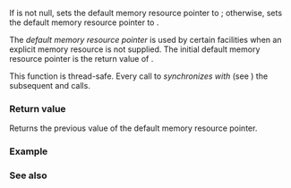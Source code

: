 {{cpp/memory/pmr/title|set_default_resource}}
{{cpp/memory/navbar}}
{{ddcl|header=memory_resource|since=c++17|
std::pmr::memory_resource* set_default_resource( std::pmr::memory_resource* r ) noexcept;
}}

If {{c|r}} is not null, sets the default memory resource pointer to {{c|r}}; otherwise, sets the default memory resource pointer to {{c|std::pmr::new_delete_resource()}}.

The ''default memory resource pointer'' is used by certain facilities when an explicit memory resource is not supplied. The initial default memory resource pointer is the return value of {{lc|std::pmr::new_delete_resource}}.

This function is thread-safe. Every call to {{tt|std::pmr::set_default_resource}} ''synchronizes with'' (see {{lc|std::memory_order}}) the subsequent {{tt|std::pmr::set_default_resource}} and {{lc|std::pmr::get_default_resource}} calls.

===Return value===
Returns the previous value of the default memory resource pointer.

===Example===
{{example
|code=
#include &lt;array&gt;
#include &lt;cstddef&gt;
#include &lt;cstdint&gt;
#include &lt;iostream&gt;
#include &lt;iterator&gt;
#include &lt;memory_resource&gt;
#include &lt;vector&gt;

class noisy_allocator : public std::pmr::memory_resource
{
    void* do_allocate(std::size_t bytes, std::size_t alignment) override
    {
        std::cout &lt;&lt; "+ Allocating " &lt;&lt; bytes &lt;&lt; " bytes @ ";
        void* p = std::pmr::new_delete_resource()-&gt;allocate(bytes, alignment);
        std::cout &lt;&lt; p &lt;&lt; '\n';
        return p;
    }

    void do_deallocate(void* p, std::size_t bytes, std::size_t alignment) override
    {
        std::cout &lt;&lt; "- Deallocating " &lt;&lt; bytes &lt;&lt; " bytes @ " &lt;&lt; p &lt;&lt; '\n';
        return std::pmr::new_delete_resource()-&gt;deallocate(p, bytes, alignment);
    }

    bool do_is_equal(const std::pmr::memory_resource&amp; other) const noexcept override
    {
        return std::pmr::new_delete_resource()-&gt;is_equal(other);
    }
};

int main()
{
    constexpr int push_back_limit{16};
    noisy_allocator mem;
    std::pmr::set_default_resource(&amp;mem);

    {
        std::cout &lt;&lt; "Entering scope #1 (without buffer on stack)...\n";
        std::cout &lt;&lt; "Creating vector v...\n";
        std::pmr::vector&lt;std::uint16_t&gt; v{1, 2, 3, 4};
        std::cout &lt;&lt; "v.data() @ " &lt;&lt; v.data() &lt;&lt; '\n';

        std::cout &lt;&lt; "Requesting more...\n";
        for (int i{0}; i != push_back_limit; ++i)
        {
            v.push_back(i);
            std::cout &lt;&lt; "v.size(): " &lt;&lt; v.size() &lt;&lt; '\n';
        }
        std::cout &lt;&lt; "Exiting scope #1...\n";
    }

    std::cout &lt;&lt; '\n';

    {
        std::cout &lt;&lt; "Entering scope #2 (with buffer on stack)...\n";

        std::uint8_t buffer[16];
        std::cout &lt;&lt; "Allocating buffer on stack: " &lt;&lt; sizeof buffer &lt;&lt; " bytes @ "
                  &lt;&lt; static_cast&lt;void*&gt;(buffer) &lt;&lt; '\n';
        std::pmr::monotonic_buffer_resource mem_res{std::data(buffer), std::size(buffer)};

        std::cout &lt;&lt; "Creating vector v...\n";
        std::pmr::vector&lt;std::uint16_t&gt; v{&lt;!----&gt;{1, 2, 3, 4}, &amp;mem_res&lt;!----&gt;};
        std::cout &lt;&lt; "v.data() @ " &lt;&lt; v.data() &lt;&lt; '\n'; // equals to `buffer` address

        std::cout &lt;&lt; "Requesting more...\n";
        for (int i{0}; i != push_back_limit; ++i)
        {
            v.push_back(i);
            std::cout &lt;&lt; "v.size(): " &lt;&lt; v.size() &lt;&lt; '\n';
        }
        std::cout &lt;&lt; "Exiting scope #2...\n";
    }
}
|p=true
|output=
Entering scope #1 (without buffer on stack)...
Creating vector v...
+ Allocating 8 bytes @ 0x1f75c30
v.data() @ 0x1f75c30
Requesting more...
+ Allocating 16 bytes @ 0x1f75c50
- Deallocating 8 bytes @ 0x1f75c30
v.size(): 5
v.size(): 6
v.size(): 7
v.size(): 8
+ Allocating 32 bytes @ 0x1f75c70
- Deallocating 16 bytes @ 0x1f75c50
v.size(): 9
v.size(): 10
v.size(): 11
v.size(): 12
v.size(): 13
v.size(): 14
v.size(): 15
v.size(): 16
+ Allocating 64 bytes @ 0x1f75ca0
- Deallocating 32 bytes @ 0x1f75c70
v.size(): 17
v.size(): 18
v.size(): 19
v.size(): 20
Exiting scope #1...
- Deallocating 64 bytes @ 0x1f75ca0

Entering scope #2 (with buffer on stack)...
Allocating buffer on stack: 16 bytes @ 0x7fffbe9f8240
Creating vector v...
v.data() @ 0x7fffbe9f8240
Requesting more...
+ Allocating 64 bytes @ 0x1f75ca0
v.size(): 5
v.size(): 6
v.size(): 7
v.size(): 8
v.size(): 9
v.size(): 10
v.size(): 11
v.size(): 12
v.size(): 13
v.size(): 14
v.size(): 15
v.size(): 16
+ Allocating 128 bytes @ 0x1f75cf0
v.size(): 17
v.size(): 18
v.size(): 19
v.size(): 20
Exiting scope #2...
- Deallocating 128 bytes @ 0x1f75cf0
- Deallocating 64 bytes @ 0x1f75ca0
}}

===See also===
{{dsc begin}}
{{dsc inc|cpp/memory/dsc get_default_resource}}
{{dsc inc|cpp/memory/dsc new_delete_resource}}
{{dsc end}}

{{langlinks|de|es|ja|ru|zh}}